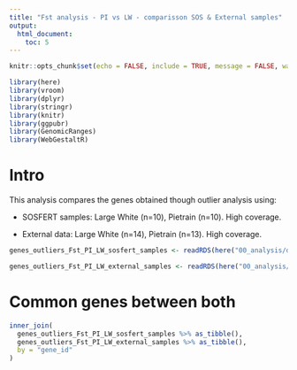 ```yaml
---
title: "Fst analysis - PI vs LW - comparisson SOS & External samples"
output: 
  html_document:
    toc: 5
---
```


```r
knitr::opts_chunk$set(echo = FALSE, include = TRUE, message = FALSE, warning = FALSE)

library(here)
library(vroom)
library(dplyr)
library(stringr)
library(knitr)
library(ggpubr)
library(GenomicRanges)
library(WebGestaltR)
```

# Intro

This analysis compares the genes obtained though outlier analysis using:

- SOSFERT samples: Large White (n=10), Pietrain (n=10). High coverage.

- External data: Large White (n=14), Pietrain (n=13). High coverage.

```r
genes_outliers_Fst_PI_LW_sosfert_samples <- readRDS(here("00_analysis/data/genes_outliers_Fst_PI_LW_sosfert_samples.rds")) #analysis 17_Fst_...

genes_outliers_Fst_PI_LW_external_samples <- readRDS(here("00_analysis/data/genes_outliers_Fst_PI_LW_external_samples.rds")) # analysis 20_Fst_...
```

# Common genes between both

```r
inner_join(
  genes_outliers_Fst_PI_LW_sosfert_samples %>% as_tibble(),
  genes_outliers_Fst_PI_LW_external_samples %>% as_tibble(),
  by = "gene_id"
)
```



